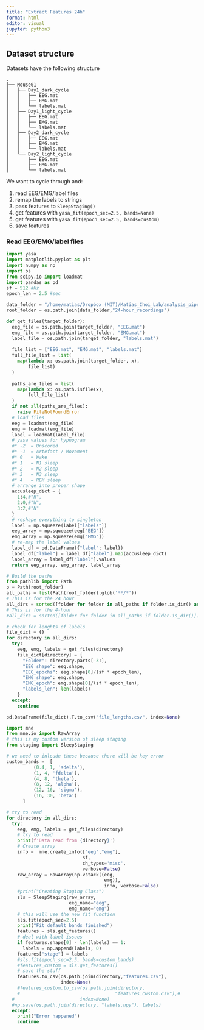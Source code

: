 ```yaml
---
title: "Extract Features 24h"
format: html
editor: visual
jupyter: python3
---
```


## Dataset structure

Datasets have the following structure

```         
.
├── Mouse01
│   ├── Day1_dark_cycle
│   │   ├── EEG.mat
│   │   ├── EMG.mat
│   │   └── labels.mat
│   ├── Day1_light_cycle
│   │   ├── EEG.mat
│   │   ├── EMG.mat
│   │   └── labels.mat
│   ├── Day2_dark_cycle
│   │   ├── EEG.mat
│   │   ├── EMG.mat
│   │   └── labels.mat
│   └── Day2_light_cycle
│       ├── EEG.mat
│       ├── EMG.mat
│       └── labels.mat
```

We want to cycle through and:

1.  read EEG/EMG/label files
2.  remap the labels to strings
3.  pass features to `SleepStaging()`
4.  get features with `yasa_fit(epoch_sec=2.5, bands=None)`
5.  get features with `yasa_fit(epoch_sec=2.5, bands=custom)`
6.  save features

### Read EEG/EMG/label files

```python
import yasa
import matplotlib.pyplot as plt
import numpy as np
import os
from scipy.io import loadmat
import pandas as pd
sf = 512 #Hz
epoch_len = 2.5 #sec

data_folder = "/home/matias/Dropbox (MIT)/Matias_Choi_Lab/analysis_pipelines/sleep_data_AccuSleep/"
root_folder = os.path.join(data_folder,"24-hour_recordings")

def get_files(target_folder):
  eeg_file = os.path.join(target_folder, "EEG.mat")
  emg_file = os.path.join(target_folder, "EMG.mat")
  label_file = os.path.join(target_folder, "labels.mat")
  
  file_list = ["EEG.mat", "EMG.mat", "labels.mat"]
  full_file_list = list(
    map(lambda x: os.path.join(target_folder, x), 
        file_list)
  )
  
  paths_are_files = list(
    map(lambda x: os.path.isfile(x),
        full_file_list)
  )
  if not all(paths_are_files):
    raise FileNotFoundError
  # load files
  eeg = loadmat(eeg_file)
  emg = loadmat(emg_file)
  label = loadmat(label_file)
  # yasa values for hypnogram
  #* -2  = Unscored
  #* -1  = Artefact / Movement
  #* 0   = Wake
  #* 1   = N1 sleep
  #* 2   = N2 sleep
  #* 3   = N3 sleep
  #* 4   = REM sleep
  # arrange into proper shape
  accusleep_dict = {
    1:4,#"R",
    2:0,#"W",
    3:2,#"N"
  }
  # reshape everything to singleton
  label = np.squeeze(label["labels"])
  eeg_array = np.squeeze(eeg["EEG"])
  emg_array = np.squeeze(emg["EMG"])
  # re-map the label values
  label_df = pd.DataFrame({"label": label})
  label_df["label"] = label_df["label"].map(accusleep_dict)
  label_array = label_df["label"].values
  return eeg_array, emg_array, label_array

```

```python
# Build the paths
from pathlib import Path
p = Path(root_folder)
all_paths = list(Path(root_folder).glob('**/*'))
# This is for the 24 hour
all_dirs = sorted([folder for folder in all_paths if folder.is_dir() and "cycle" in str(folder)])
# This is for the 4-hour
#all_dirs = sorted([folder for folder in all_paths if folder.is_dir()])
```

```python
# check for lenghts of labels
file_dict = {}
for directory in all_dirs:
  try:
    eeg, emg, labels = get_files(directory)
    file_dict[directory] = {
      "Folder": directory.parts[-3:],
      "EEG_shape": eeg.shape,
      "EEG_epochs": eeg.shape[0]/(sf * epoch_len),
      "EMG_shape": emg.shape,
      "EMG_epoch": emg.shape[0]/(sf * epoch_len),
      "labels_len": len(labels)
    }
  except:
    continue


```

```python
pd.DataFrame(file_dict).T.to_csv("file_lengths.csv", index=None)
```

```python
import mne
from mne.io import RawArray
# this is my custom version of sleep staging
from staging import SleepStaging

# we need to inlcude these because there will be key error
custom_bands =  [
          (0.4, 1, 'sdelta'), 
          (1, 4, 'fdelta'), 
          (4, 8, 'theta'),
          (8, 12, 'alpha'), 
          (12, 16, 'sigma'), 
          (16, 30, 'beta')
      ]

# try to read
for directory in all_dirs:
  try:
    eeg, emg, labels = get_files(directory)
    # try to read
    print(f'Data read from {directory}')
    # Create array
    info =  mne.create_info(["eeg","emg"], 
                            sf, 
                            ch_types='misc', 
                            verbose=False)
    raw_array = RawArray(np.vstack((eeg, 
                                    emg)),
                                    info, verbose=False)
    #print("Creating Staging Class")
    sls = SleepStaging(raw_array,
                       eeg_name="eeg", 
                       emg_name="emg")
    # this will use the new fit function
    sls.fit(epoch_sec=2.5)
    print("Fit default bands finished")
    features = sls.get_features()
    # deal with label issues
    if features.shape[0] - len(labels) == 1:
      labels = np.append(labels, 0)
    features["stage"] = labels
    #sls.fit(epoch_sec=2.5, bands=custom_bands)
    #features_custom = sls.get_features()
    # save the stuff
    features.to_csv(os.path.join(directory,"features.csv"),
                    index=None)
    #features_custom.to_csv(os.path.join(directory,
    #                                   "features_custom.csv"),# 
  #                        index=None)
  #np.save(os.path.join(directory, "labels.npy"), labels)
  except:
    print("Error happened")
    continue

```

```python
```
